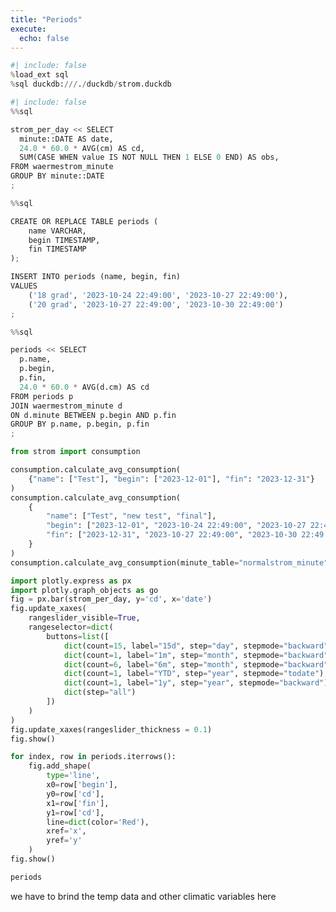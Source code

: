 ```yaml
---
title: "Periods"
execute:
  echo: false
---
```


```python
#| include: false
%load_ext sql
%sql duckdb:///./duckdb/strom.duckdb
```


```python
#| include: false
%%sql

strom_per_day << SELECT 
  minute::DATE AS date,
  24.0 * 60.0 * AVG(cm) AS cd,
  SUM(CASE WHEN value IS NOT NULL THEN 1 ELSE 0 END) AS obs,
FROM waermestrom_minute
GROUP BY minute::DATE
;
```



```python
%%sql

CREATE OR REPLACE TABLE periods (
    name VARCHAR,
    begin TIMESTAMP,
    fin TIMESTAMP
);

INSERT INTO periods (name, begin, fin)
VALUES
    ('18 grad', '2023-10-24 22:49:00', '2023-10-27 22:49:00'),
    ('20 grad', '2023-10-27 22:49:00', '2023-10-30 22:49:00')
;
```


```python
%%sql

periods << SELECT
  p.name,
  p.begin,
  p.fin,
  24.0 * 60.0 * AVG(d.cm) AS cd
FROM periods p
JOIN waermestrom_minute d
ON d.minute BETWEEN p.begin AND p.fin
GROUP BY p.name, p.begin, p.fin
;
```

```python
from strom import consumption

consumption.calculate_avg_consumption(
    {"name": ["Test"], "begin": ["2023-12-01"], "fin": "2023-12-31"}
)
consumption.calculate_avg_consumption(
    {
        "name": ["Test", "new test", "final"],
        "begin": ["2023-12-01", "2023-10-24 22:49:00", "2023-10-27 22:49:00"],
        "fin": ["2023-12-31", "2023-10-27 22:49:00", "2023-10-30 22:49:00"],
    }
)
consumption.calculate_avg_consumption(minute_table="normalstrom_minute", price=0.25)
```

```python
import plotly.express as px
import plotly.graph_objects as go
fig = px.bar(strom_per_day, y='cd', x='date')
fig.update_xaxes(
    rangeslider_visible=True,
    rangeselector=dict(
        buttons=list([
            dict(count=15, label="15d", step="day", stepmode="backward"),
            dict(count=1, label="1m", step="month", stepmode="backward"),
            dict(count=6, label="6m", step="month", stepmode="backward"),
            dict(count=1, label="YTD", step="year", stepmode="todate"),
            dict(count=1, label="1y", step="year", stepmode="backward"),
            dict(step="all")
        ])
    )
)
fig.update_xaxes(rangeslider_thickness = 0.1)
fig.show()
```


```python
for index, row in periods.iterrows():
    fig.add_shape(
        type='line',
        x0=row['begin'],
        y0=row['cd'],
        x1=row['fin'],
        y1=row['cd'],
        line=dict(color='Red'),
        xref='x',
        yref='y'
    )
fig.show()
```


```python
periods
```

we have to brind the temp data and other climatic variables here